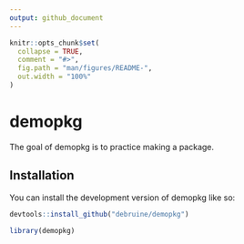 ```yaml
---
output: github_document
---
```


<!-- README.md is generated from README.Rmd. Please edit that file -->

```r
knitr::opts_chunk$set(
  collapse = TRUE,
  comment = "#>",
  fig.path = "man/figures/README-",
  out.width = "100%"
)
```

# demopkg

<!-- badges: start -->
<!-- badges: end -->

The goal of demopkg is to practice making a package.

## Installation

You can install the development version of demopkg like so:

``` r
devtools::install_github("debruine/demopkg")
```


```r
library(demopkg)
```


<!--
checking for unstated dependencies in examples (381ms)
   no parsed files found
   -->
